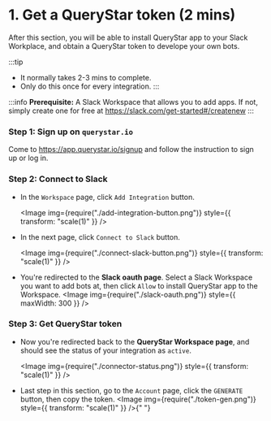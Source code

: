 
# 1. Get a QueryStar token (2 mins)

After this section, you will be able to install QueryStar app to your Slack Workplace, and obtain a QueryStar token to develope your own bots.

:::tip

-   It normally takes 2-3 mins to complete.
-   Only do this once for every integration.
    :::

:::info
**Prerequisite:** A Slack Workspace that allows you to add apps. If not, simply create one for free at https://slack.com/get-started#/createnew
:::

### Step 1: Sign up on `querystar.io`

Come to https://app.querystar.io/signup and follow the instruction to sign up or log in.

### Step 2: Connect to Slack

-   In the `Workspace` page, click `Add Integration` button.

    <Image
        img={require("./add-integration-button.png")}
        style={{ transform: "scale(1)" }}
    />

-   In the next page, click `Connect to Slack` button.

    <Image
        img={require("./connect-slack-button.png")}
        style={{ transform: "scale(1)" }}
    />

-   You're redirected to the **Slack oauth page**. Select a Slack Workspace you want to add bots at, then click `Allow` to install QueryStar app to the Workspace.
    <Image img={require("./slack-oauth.png")} style={{ maxWidth: 300 }} />

### Step 3: Get QueryStar token

-   Now you're redirected back to the **QueryStar Workspace page**, and should see the status of your integration as `active`.

    <Image
        img={require("./connector-status.png")}
        style={{ transform: "scale(1)" }}
    />

-   Last step in this section, go to the `Account` page, click the `GENERATE` button, then copy the token.
    <Image img={require("./token-gen.png")} style={{ transform: "scale(1)" }} />{" "}
